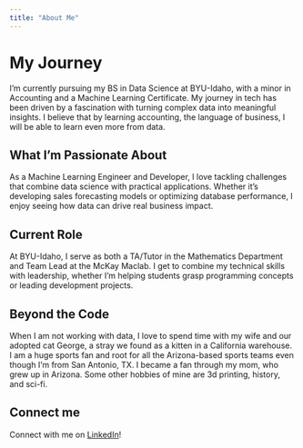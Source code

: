 ```yaml
---
title: "About Me"
---
```


# My Journey

I'm currently pursuing my BS in Data Science at BYU-Idaho, with a minor in Accounting and a Machine Learning Certificate. My journey in tech has been driven by a fascination with turning complex data into meaningful insights. I believe that by learning accounting, the language of business, I will be able to learn even more from data.

## What I'm Passionate About

As a Machine Learning Engineer and Developer, I love tackling challenges that combine data science with practical applications. Whether it's developing sales forecasting models or optimizing database performance, I enjoy seeing how data can drive real business impact.

## Current Role

At BYU-Idaho, I serve as both a TA/Tutor in the Mathematics Department and Team Lead at the McKay Maclab. I get to combine my technical skills with leadership, whether I'm helping students grasp programming concepts or leading development projects.

## Beyond the Code

When I am not working with data, I love to spend time with my wife and our adopted cat George, a stray we found as a kitten in a California warehouse. I am a huge sports fan and root for all the Arizona-based sports teams even though I'm from San Antonio, TX. I became a fan through my mom, who grew up in Arizona. Some other hobbies of mine are 3d printing, history, and sci-fi.

## Connect me

Connect with me on [LinkedIn](https://linkedin.com/in/tylerj-lowry)!